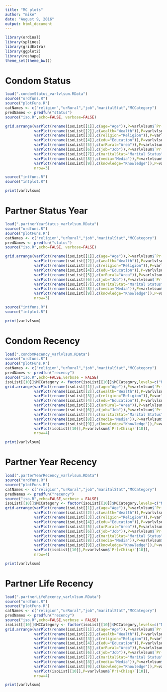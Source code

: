 ```yaml
---
title: "MC plots"
author: "mike"
date: "August 9, 2016"
output: html_document
---
```


```r

library(ordinal)
library(splines)
library(gridExtra)
library(ggplot2)
library(reshape)
theme_set(theme_bw())

```

# Condom Status 

```r
load(".condomStatus_varlvlsum.RData")
source("ordfuns.R")
source("plotFuns.R")
catNames <- c("religion","urRural","job","maritalStat","MCCategory")
predNames <- predfun("status")
source("iso.R",echo=FALSE, verbose=FALSE)

grid.arrange(varPlot(rename(isoList[[1]],c(age="Age")),P=varlvlsum$`Pr(>Chisq)`[1]),
             varPlot(rename(isoList[[2]],c(wealth="Wealth")),P=varlvlsum$`Pr(>Chisq)`[2]),
             varPlot(rename(isoList[[3]],c(religion="Religion")),P=varlvlsum$`Pr(>Chisq)`[3]),
             varPlot(rename(isoList[[4]],c(edu="Education")),P=varlvlsum$`Pr(>Chisq)`[4]),
             varPlot(rename(isoList[[5]],c(urRural="Area")),P=varlvlsum$`Pr(>Chisq)`[5]),
             varPlot(rename(isoList[[6]],c(job="Job")),P=varlvlsum$`Pr(>Chisq)`[6]),
             varPlot(rename(isoList[[7]],c(maritalStat="Marital Status")),P=varlvlsum$`Pr(>Chisq)`[7]),
             varPlot(rename(isoList[[8]],c(media="Media")),P=varlvlsum$`Pr(>Chisq)`[8]),
             varPlot(rename(isoList[[9]],c(knowledge="Knowledge")),P=varlvlsum$`Pr(>Chisq)`[9]),
             nrow=3)

source("intfuns.R")
source("intplot.R")

print(varlvlsum)

```

# Partner Status Year

```r
load(".partnerYearStatus_varlvlsum.RData")
source("ordfuns.R")
source("plotFuns.R")
catNames <- c("religion","urRural","job","maritalStat","MCCategory")
predNames <- predfun("status")
source("iso.R",echo=FALSE, verbose=FALSE)

grid.arrange(varPlot(rename(isoList[[1]],c(age="Age")),P=varlvlsum$`Pr(>Chisq)`[1]),
             varPlot(rename(isoList[[2]],c(wealth="Wealth")),P=varlvlsum$`Pr(>Chisq)`[2]),
             varPlot(rename(isoList[[3]],c(religion="Religion")),P=varlvlsum$`Pr(>Chisq)`[3]),
             varPlot(rename(isoList[[4]],c(edu="Education")),P=varlvlsum$`Pr(>Chisq)`[4]),
             varPlot(rename(isoList[[5]],c(urRural="Area")),P=varlvlsum$`Pr(>Chisq)`[5]),
             varPlot(rename(isoList[[6]],c(job="Job")),P=varlvlsum$`Pr(>Chisq)`[6]),
             varPlot(rename(isoList[[7]],c(maritalStat="Marital Status")),P=varlvlsum$`Pr(>Chisq)`[7]),
             varPlot(rename(isoList[[8]],c(media="Media")),P=varlvlsum$`Pr(>Chisq)`[8]),
             varPlot(rename(isoList[[9]],c(knowledge="Knowledge")),P=varlvlsum$`Pr(>Chisq)`[9]),
             nrow=3)

source("intfuns.R")
source("intplot.R")

print(varlvlsum)

```

# Condom Recency

```r
load(".condomRecency_varlvlsum.RData")
source("ordfuns.R")
source("plotFuns.R")
catNames <- c("religion","urRural","job","maritalStat","MCCategory")
predNames <- predfun("recency")
source("iso.R",echo=FALSE,verbose = FALSE)
isoList[[10]]$MCCategory <- factor(isoList[[10]]$MCCategory,levels=c("No","Old","New"))
grid.arrange(varPlot(rename(isoList[[1]],c(age="Age")),P=varlvlsum$`Pr(>Chisq)`[1]),
             varPlot(rename(isoList[[2]],c(wealth="Wealth")),P=varlvlsum$`Pr(>Chisq)`[2]),
             varPlot(rename(isoList[[3]],c(religion="Religion")),P=varlvlsum$`Pr(>Chisq)`[3]),
             varPlot(rename(isoList[[4]],c(edu="Education")),P=varlvlsum$`Pr(>Chisq)`[4]),
             varPlot(rename(isoList[[5]],c(urRural="Area")),P=varlvlsum$`Pr(>Chisq)`[5]),
             varPlot(rename(isoList[[6]],c(job="Job")),P=varlvlsum$`Pr(>Chisq)`[6]),
             varPlot(rename(isoList[[7]],c(maritalStat="Marital Status")),P=varlvlsum$`Pr(>Chisq)`[7]),
             varPlot(rename(isoList[[8]],c(media="Media")),P=varlvlsum$`Pr(>Chisq)`[8]),
             varPlot(rename(isoList[[9]],c(knowledge="Knowledge")),P=varlvlsum$`Pr(>Chisq)`[9]),
             varPlot(isoList[[10]],P=varlvlsum$`Pr(>Chisq)`[10]),
             nrow=4)

print(varlvlsum)

```

# Partner Year Recency

```r
load(".parterYearRecency_varlvlsum.RData")
source("ordfuns.R")
source("plotFuns.R")
catNames <- c("religion","urRural","job","maritalStat","MCCategory")
predNames <- predfun("recency")
source("iso.R",echo=FALSE,verbose = FALSE)
isoList[[10]]$MCCategory <- factor(isoList[[10]]$MCCategory,levels=c("No","Old","New"))
grid.arrange(varPlot(rename(isoList[[1]],c(age="Age")),P=varlvlsum$`Pr(>Chisq)`[1]),
             varPlot(rename(isoList[[2]],c(wealth="Wealth")),P=varlvlsum$`Pr(>Chisq)`[2]),
             varPlot(rename(isoList[[3]],c(religion="Religion")),P=varlvlsum$`Pr(>Chisq)`[3]),
             varPlot(rename(isoList[[4]],c(edu="Education")),P=varlvlsum$`Pr(>Chisq)`[4]),
             varPlot(rename(isoList[[5]],c(urRural="Area")),P=varlvlsum$`Pr(>Chisq)`[5]),
             varPlot(rename(isoList[[6]],c(job="Job")),P=varlvlsum$`Pr(>Chisq)`[6]),
             varPlot(rename(isoList[[7]],c(maritalStat="Marital Status")),P=varlvlsum$`Pr(>Chisq)`[7]),
             varPlot(rename(isoList[[8]],c(media="Media")),P=varlvlsum$`Pr(>Chisq)`[8]),
             varPlot(rename(isoList[[9]],c(knowledge="Knowledge")),P=varlvlsum$`Pr(>Chisq)`[9]),
             varPlot(isoList[[10]],P=varlvlsum$`Pr(>Chisq)`[10]),
             nrow=4)

print(varlvlsum)

```


# Partner Life Recency

```r
load(".partnerLifeRecency_varlvlsum.RData")
source("ordfuns.R")
source("plotFuns.R")
catNames <- c("religion","urRural","job","maritalStat","MCCategory")
predNames <- predfun("recency")
source("iso.R",echo=FALSE,verbose = FALSE)
isoList[[10]]$MCCategory <- factor(isoList[[10]]$MCCategory,levels=c("No","Old","New"))
grid.arrange(varPlot(rename(isoList[[1]],c(age="Age")),P=varlvlsum$`Pr(>Chisq)`[1]),
             varPlot(rename(isoList[[2]],c(wealth="Wealth")),P=varlvlsum$`Pr(>Chisq)`[2]),
             varPlot(rename(isoList[[3]],c(religion="Religion")),P=varlvlsum$`Pr(>Chisq)`[3]),
             varPlot(rename(isoList[[4]],c(edu="Education")),P=varlvlsum$`Pr(>Chisq)`[4]),
             varPlot(rename(isoList[[5]],c(urRural="Area")),P=varlvlsum$`Pr(>Chisq)`[5]),
             varPlot(rename(isoList[[6]],c(job="Job")),P=varlvlsum$`Pr(>Chisq)`[6]),
             varPlot(rename(isoList[[7]],c(maritalStat="Marital Status")),P=varlvlsum$`Pr(>Chisq)`[7]),
             varPlot(rename(isoList[[8]],c(media="Media")),P=varlvlsum$`Pr(>Chisq)`[8]),
             varPlot(rename(isoList[[9]],c(knowledge="Knowledge")),P=varlvlsum$`Pr(>Chisq)`[9]),
             varPlot(isoList[[10]],P=varlvlsum$`Pr(>Chisq)`[10]),
             nrow=4)

print(varlvlsum)

```


